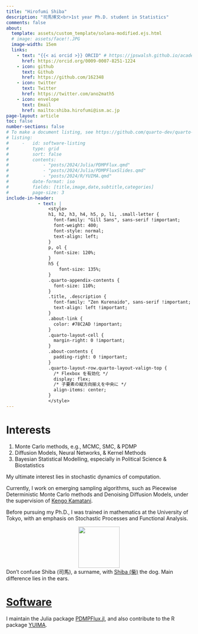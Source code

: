 ```yaml
---
title: "Hirofumi Shiba"
description: "司馬博文<br>1st year Ph.D. student in Statistics"
comments: false
about:
  template: assets/custom_template/solana-modified.ejs.html
  # image: assets/face!!.JPG
  image-width: 15em
  links:
    - text: "{{< ai orcid >}} ORCID" # https://jpswalsh.github.io/academicons/
      href: https://orcid.org/0009-0007-8251-1224
    - icon: github
      text: Github
      href: https://github.com/162348
    - icon: twitter
      text: Twitter
      href: https://twitter.com/ano2math5
    - icon: envelope
      text: Email
      href: mailto:shiba.hirofumi@ism.ac.jp
page-layout: article
toc: false
number-sections: false
# To make a document listing, see https://github.com/quarto-dev/quarto-cli/discussions/2925
# listing:
#     -   id: software-listing
#         type: grid
#         sort: false
#         contents:
#             - "posts/2024/Julia/PDMPFlux.qmd"
#             - "posts/2024/Julia/PDMPFluxSlides.qmd"
#             - "posts/2024/R/YUIMA.qmd"
#         date-format: iso
#         fields: [title,image,date,subtitle,categories]
#         page-size: 3
include-in-header: 
            - text: |
                <style>
                h1, h2, h3, h4, h5, p, li, .small-letter {
                  font-family: "Gill Sans", sans-serif !important;
                  font-weight: 400;
                  font-style: normal;
                  text-align: left;
                }
                p, ol {
                  font-size: 120%;
                }
                h5 {
                    font-size: 135%;
                }
                .quarto-appendix-contents {
                  font-size: 110%;
                }
                .title, .description {
                  font-family: "Zen Kurenaido", sans-serif !important;
                  text-align: left !important;
                }
                .about-link {
                  color: #78C2AD !important;
                }
                .quarto-layout-cell {
                  margin-right: 0 !important;
                }
                .about-contents {
                  padding-right: 0 !important;
                }
                .quarto-layout-row.quarto-layout-valign-top {
                  /* Flexbox を有効化 */
                  display: flex;
                  /* 子要素の縦方向揃えを中央に */
                  align-items: center;
                }
                </style>
---
```


# Interests

1. Monte Carlo methods, e.g., MCMC, SMC, & PDMP
2. Diffusion Models, Neural Networks, & Kernel Methods
3. Bayesian Statistical Modelling, especially in Political Science & Biostatistics

::: {layout-ncol=2 layout-valign="top"}

::: {.left width="60%"}

My ultimate interest lies in stochastic dynamics of computation.

Currently, I work on emerging sampling algorithms, such as Piecewise Deterministic Monte Carlo methods and Denoising Diffusion Models, under the supervision of <a href="https://sites.google.com/view/kengokamatani/home">Kengo Kamatani</a>.

Before pursuing my Ph.D., I was trained in mathematics at the University of Tokyo, with an emphasis on Stochastic Processes and Functional Analysis.

:::

::: {.right width="30%"}

<img src="assets/Shiba.png" style="width: 8em; display: block; margin: auto;">
<figcaption>Don't confuse Shiba (司馬), a surname, with [Shiba (柴)](https://en.wikipedia.org/wiki/Shiba_Inu) the dog. Main difference lies in the ears.</figcaption>

:::

:::

# [Software](static/Software.qmd)

I maintain the Julia package [PDMPFlux.jl](https://github.com/162348/PDMPFlux.jl), and also contribute to the R package [YUIMA](https://github.com/yuimaproject/yuima).

::: {#software-listing}
:::
